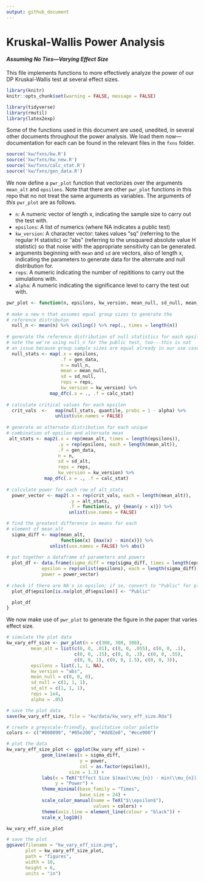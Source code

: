 ```yaml
---
output: github_document
---
```

# Kruskal-Wallis Power Analysis
#### *Assuming No Ties—Varying Effect Size*

This file implements functions to more effectively analyze the power of our DP Kruskal-Wallis test at several effect sizes.

```r
library(knitr)
knitr::opts_chunk$set(warning = FALSE, message = FALSE)
```

```r
library(tidyverse)
library(rmutil)
library(latex2exp)
```

Some of the functions used in this document are used, unedited, in several other documents throughout the power analysis. We load them now---documentation for each can be found in the relevant files in the `fxns` folder.

```r
source('kw/fxns/kw.R')
source('kw/fxns/kw_new.R')
source('kw/fxns/calc_stat.R')
source('kw/fxns/gen_data.R')
```

We now define a `pwr_plot` function that vectorizes over the arguments `mean_alt` and `epsilons`. Note that there are other `pwr_plot` functions in this repo that no not treat the same arguments as variables. The arguments of *this* `pwr_plot` are as follows. 

* `n`: A numeric vector of length x, indicating the sample size to carry out the test with.
* `epsilons`: A list of numerics (where NA indicates a public test)
* `kw_version`: A character vector: takes values "sq" (referring to the regular H statistic) or "abs" (referring to the unsquared absolute value H statistic) so that noise with the appropriate sensitivity can be generated.
* arguments beginning with `mean` and `sd` are vectors, also of length x, indicating the parameters to generate data for the alternate and null distribution for.
* `reps`: A numeric indicating the number of repititions to carry out the simulations with.
* `alpha`: A numeric indicating the significance level to carry the test out with.

```r
pwr_plot <- function(n, epsilons, kw_version, mean_null, sd_null, mean_alt, sd_alt, reps, alpha) {
  
# make a new n that assumes equal group sizes to generate the 
# reference distributon 
  null_n <- mean(n) %>% ceiling() %>% rep(., times = length(n))
  
# generate the reference distribution of null statistics for each epsilon 
# note the we're using null_n for the public test, too---this is not
# an issue because group sample sizes are equal already in our use cases
  null_stats <- map(.x = epsilons,
                    .f = gen_data,
                    n = null_n,
                    mean = mean_null,
                    sd = sd_null, 
                    reps = reps,
                    kw_version = kw_version) %>%
                map_dfc(.x = ., .f = calc_stat)
  
# calculate critical values for each epsilon  
  crit_vals  <-   map(null_stats, quantile, probs = 1 - alpha) %>% 
                  unlist(use.names = FALSE)
  
# generate an alternate distribution for each unique
# combination of epsilon and alternate mean
 alt_stats <- map2(.x = rep(mean_alt, times = length(epsilons)),
                   .y = rep(epsilons, each = length(mean_alt)),
                   .f = gen_data,
                   n = n,
                   sd = sd_alt,
                   reps = reps,
                   kw_version = kw_version) %>%
              map_dfc(.x = ., .f = calc_stat)
  
# calculate power for each row of alt_stats  
  power_vector <- map2(.x = rep(crit_vals, each = length(mean_alt)), 
                       .y = alt_stats, 
                       .f = function(x, y) {mean(y > x)}) %>% 
                       unlist(use.names = FALSE)

# find the greatest difference in means for each
# element of mean_alt
  sigma_diff <- map(mean_alt, 
                    function(x) {max(x) - min(x)}) %>% 
                unlist(use.names = FALSE) %>% abs()
  
# put together a dataframe of parameters and powers  
  plot_df <- data.frame(sigma_diff = rep(sigma_diff, times = length(epsilons)),
             epsilon = rep(unlist(epsilons), each = length(sigma_diff)),
             power = power_vector)
  
# check if there are NA's in epsilon; if so, convert to "Public" for plotting
  plot_df$epsilon[is.na(plot_df$epsilon)] <- "Public"

  plot_df
}
```

We now make use of `pwr_plot` to generate the figure in the paper that varies effect size.

```r
# simulate the plot data
kw_vary_eff_size <- pwr_plot(n = c(300, 300, 300),
         mean_alt = list(c(0, 0, .01), c(0, 0, .055), c(0, 0, .1), 
                         c(0, 0, .15), c(0, 0, .3), c(0, 0, .55), 
                         c(0, 0, 1), c(0, 0, 1.5), c(0, 0, 3)),                    
         epsilons = list(.1, 1, NA),
         kw_version = "abs",
         mean_null = c(0, 0, 0),
         sd_null = c(1, 1, 1),
         sd_alt = c(1, 1, 1),
         reps = 1e4,
         alpha = .05)

# save the plot data
save(kw_vary_eff_size, file = "kw/data/kw_vary_eff_size.Rda")

# create a greyscale-friendly, qualitative color palette
colors <- c("#000099", "#05e200", "#dd02e0", "#ece900")

# plot the data
kw_vary_eff_size_plot <- ggplot(kw_vary_eff_size) +
             geom_line(aes(x = sigma_diff, 
                           y = power, 
                           col = as.factor(epsilon)),
                       size = 1.3) +
             labs(x = TeX("Effect Size $(max(\\mu_{n}) - min(\\mu_{n}))$"), 
                  y = "Power") +
             theme_minimal(base_family = "Times", 
                           base_size = 24) +
             scale_color_manual(name = TeX("$\\epsilon$"), 
                                values = colors) +
             theme(axis.line = element_line(colour = "black")) +
             scale_x_log10()

kw_vary_eff_size_plot

# save the plot
ggsave(filename = "kw_vary_eff_size.png", 
       plot = kw_vary_eff_size_plot,
       path = "figures",
       width = 10,
       height = 6,
       units = "in")
```
